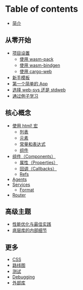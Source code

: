 # Table of contents

* [简介](README.mdx)

## 从零开始 <a id="getting-started"></a>

* [项目设置](getting-started/project-setup.mdx)
  * [使用 wasm-pack](getting-started/project-setup/using-wasm-pack.mdx)
  * [使用 wasm-bindgen](getting-started/project-setup/using-wasm-bindgen.mdx)
  * [使用 cargo-web](getting-started/project-setup/using-cargo-web.mdx)
* [新手模板](getting-started/starter-templates.mdx)
* [第一个简单的 App](getting-started/build-a-sample-app.mdx)
* [选择 web-sys 还是 stdweb](getting-started/choose-web-library.mdx)
* [通过例子学习](getting-started/examples.mdx)

## 核心概念 <a id="concepts"></a>

* [使用 html! 宏](concepts/html.mdx)
  * [列表](concepts/html/lists.mdx)
  * [元素](concepts/html/elements.mdx)
  * [常量和表达式](concepts/html/literals-and-expressions.mdx)
  * [组件](concepts/html/components.mdx)
* [组件（Components）](concepts/components.mdx)
  * [属性（Properties）](concepts/components/properties.mdx)
  * [回调（Callbacks）](concepts/components/callbacks.mdx)
  * [Refs](concepts/components/refs.mdx)
* [Agents](concepts/agents.mdx)
* [Services](concepts/services.mdx)
  * [Format](concepts/services/format.mdx)
* [Router](concepts/router.mdx)

## 高级主题 <a id="advanced-topics"></a>

* [性能优化与最佳实践](advanced-topics/optimizations.mdx)
* [底层库的内部细节](advanced-topics/how-it-works.mdx)

## 更多 <a id="more"></a>

* [CSS](more/css.mdx)
* [路线图](more/roadmap.mdx)
* [测试](more/testing.mdx)
* [Debugging](more/debugging.mdx)
* [外部库](more/external-libs.mdx)

